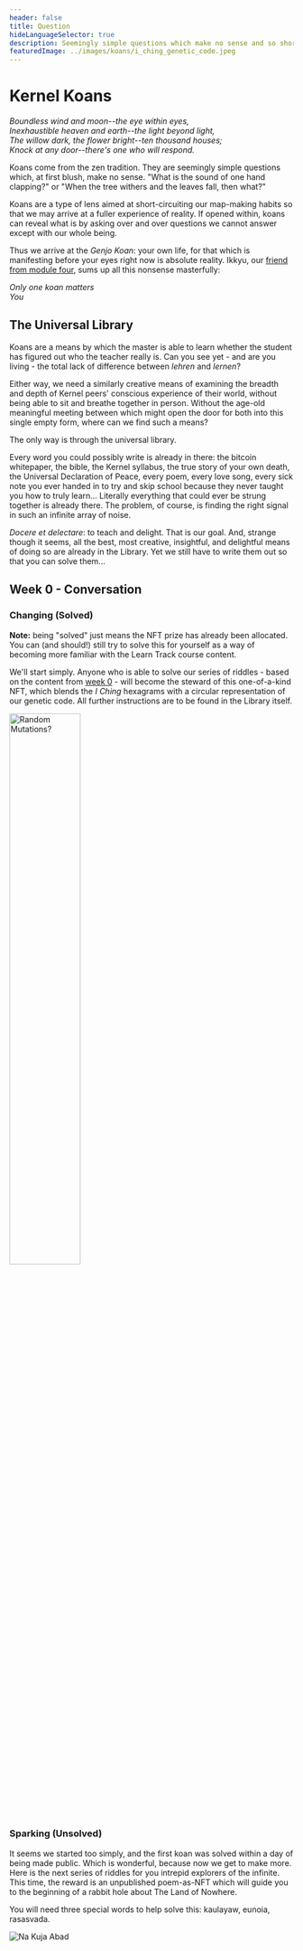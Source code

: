 ```yaml
---
header: false
title: Question
hideLanguageSelector: true
description: Seemingly simple questions which make no sense and so short-circuit our map-making habit in the hope we may arrive at a fuller experience of reality. If you can find your way through the universal library in which they live, you will become the steward of some rare and highly prized NFTs.
featuredImage: ../images/koans/i_ching_genetic_code.jpeg
---
```


# Kernel Koans

_Boundless wind and moon--the eye within eyes,_   
_Inexhaustible heaven and earth--the light beyond light,_   
_The willow dark, the flower bright--ten thousand houses;_   
_Knock at any door--there's one who will respond._  

Koans come from the zen tradition. They are seemingly simple questions which, at first blush, make no sense. "What is the sound of one hand clapping?" or "When the tree withers and the leaves fall, then what?"

Koans are a type of lens aimed at short-circuiting our map-making habits so that we may arrive at a fuller experience of reality. If opened within, koans can reveal what is by asking over and over questions we cannot answer except with our whole being.

Thus we arrive at the _Genjo Koan_: your own life, for that which is manifesting before your eyes right now is absolute reality. Ikkyu, our [friend from module four](/learn/module-4/self-enquiry), sums up all this nonsense masterfully:

*Only one koan matters*  
*You*  

## The Universal Library

Koans are a means by which the master is able to learn whether the student has figured out who the teacher really is. Can you see yet - and are you living - the total lack of difference between _lehren_ and _lernen_? 

Either way, we need a similarly creative means of examining the breadth and depth of Kernel peers' conscious experience of their world, without being able to sit and breathe together in person. Without the age-old meaningful meeting between which might open the door for both into this single empty form, where can we find such a means?

The only way is through <Link to="https://libraryofbabel.info">the universal library</Link>. 

Every word you could possibly write is already in there: the <Link to="https://libraryofbabel.info/bookmark.cgi?bitcoin:3">bitcoin whitepaper</Link>, the <Link to="https://libraryofbabel.info/bookmark.cgi?genesis">bible</Link>, the <Link to="https://libraryofbabel.info/bookmark.cgi?playwithpattern">Kernel syllabus</Link>, the true story of your own death, the Universal Declaration of Peace, every poem, every love song, every sick note you ever handed in to try and skip school because they never taught you how to truly learn... Literally everything that could ever be strung together is already there. The problem, of course, is finding the right signal in such an infinite array of noise.

_Docere et delectare_: to teach and delight. That is our goal. And, strange though it seems, all the best, most creative, insightful, and delightful means of doing so are already in the Library. Yet we still have to write them out so that you can solve them...

## Week 0 - Conversation

### Changing (Solved)

**Note:** being "solved" just means the NFT prize has already been allocated. You can (and should!) still try to solve this for yourself as a way of becoming more familiar with the Learn Track course content.

We'll start simply. Anyone who is able to <Link to="https://libraryofbabel.info/bookmark.cgi?truthseeds">solve our series of riddles</Link> - based on the content from [week 0](/learn/module-0) - will become the steward of <Link to="https://opensea.io/assets/0x495f947276749ce646f68ac8c248420045cb7b5e/43060612980525300798945617690241154227807202326827270128619443670706517180417">this one-of-a-kind NFT</Link>, which blends the _I Ching_ hexagrams with a circular representation of our genetic code. All further instructions are to be found in the Library itself.

<Aligner center>
<Image style="width:50%" src="/images/koans/i_ching_genetic_code.jpeg" alt="Random Mutations?" />
</Aligner>

### Sparking (Unsolved)

It seems we started too simply, and the first koan was <Link to="https://twitter.com/youjustwin42/status/1348825535812571136">solved</Link> within a day of being made public. Which is wonderful, because now we get to make more. Here is <Link to="https://libraryofbabel.info/bookmark.cgi?truthsparks">the next series of riddles</Link> for you intrepid explorers of the infinite. This time, <Link to="https://opensea.io/assets/0x495f947276749ce646f68ac8c248420045cb7b5e/43060612980525300798945617690241154227807202326827270128619443671806028808193">the reward</Link> is an unpublished poem-as-NFT which will guide you to the beginning of a rabbit hole about The Land of Nowhere.

You will need three special words to help solve this: kaulayaw, eunoia, rasasvada.

<Aligner center>
<Image src="/images/koans/na_kuja_abad_nft.svg" alt="Na Kuja Abad" />
</Aligner>